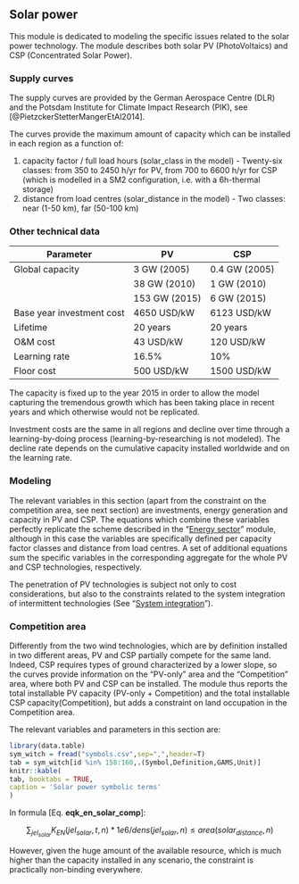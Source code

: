 ## Solar power

This module is dedicated to modeling the specific issues related to the solar power technology. The module describes both solar PV (PhotoVoltaics) and CSP (Concentrated Solar Power).

### Supply curves

The supply curves are provided by the German Aerospace Centre (DLR) and the Potsdam Institute for Climate Impact Research (PIK), see [@PietzckerStetterMangerEtAl2014].

The curves provide the maximum amount of capacity which can be installed in each region as a function of:

 1.  capacity factor / full load hours (solar_class in the model) - Twenty-six classes: from 350 to 2450 h/yr for PV, from 700 to 6600 h/yr for CSP (which is modelled in a SM2 configuration, i.e. with a 6h-thermal storage)
 2.  distance from load centres (solar_distance in the model) - Two classes: near (1-50 km), far (50-100 km)


### Other technical data


 | Parameter                 | PV            | CSP           | 
 | ---------                 | --            | ---           | 
 | Global capacity           | 3 GW (2005)   | 0.4 GW (2005) | 
 |                           | 38 GW (2010)  | 1 GW (2010)   | 
 |                           | 153 GW (2015) | 6 GW (2015)   | 
 | Base year investment cost | 4650 USD/kW   | 6123 USD/kW   | 
 | Lifetime                  | 20 years      | 20 years      | 
 | O&M cost                  | 43 USD/kW     | 120 USD/kW    | 
 | Learning rate             | 16.5%         | 10%           | 
 | Floor cost                | 500 USD/kW    | 1500 USD/kW   | 

The capacity is fixed up to the year 2015 in order to allow the model capturing the tremendous growth which has been taking place in recent years and which otherwise would not be replicated.

Investment costs are the same in all regions and decline over time through a learning-by-doing process (learning-by-researching is not modeled). The decline rate depends on the cumulative capacity installed worldwide and on the learning rate.


### Modeling

The relevant variables in this section (apart from the constraint on the competition area, see next section) are investments, energy generation and capacity in PV and CSP. The equations which combine these variables perfectly replicate the scheme described in the "[Energy sector](mod_energy)" module, although in this case the variables are specifically defined per capacity factor classes and distance from load centres. A set of additional equations sum the specific variables in the corresponding aggregate for the whole PV and CSP technologies, respectively.

The penetration of PV technologies is subject not only to cost considerations, but also to the constraints related to the system integration of intermittent technologies (See "[System integration](mod_systint)").

### Competition area

Differently from the two wind technologies, which are by definition installed in two different areas, PV and CSP partially compete for the same land. Indeed, CSP requires types of ground characterized by a lower slope, so the curves provide information on the "PV-only" area and the "Competition" area, where both PV and CSP can be installed. The module thus reports the total installable PV capacity (PV-only + Competition) and the total installable CSP capacity(Competition), but adds a constraint on land occupation in the Competition area.

The relevant variables and parameters in this section are:

```r
library(data.table)
sym_witch = fread("symbols.csv",sep=",",header=T)
tab = sym_witch[id %in% 158:160,.(Symbol,Definition,GAMS,Unit)]
knitr::kable(
tab, booktabs = TRUE,
caption = 'Solar power symbolic terms'
)
```

In formula [Eq. **eqk_en_solar_comp**]: 

$$
	\sum_{jel_{solar}} K_{EN}(jel_{solar},t,n) * 1e6 / dens(jel_{solar},n) \le  area(solar_{distance},n)
$$

However, given the huge amount of the available resource, which is much higher than the capacity installed in any scenario, the constraint is practically non-binding everywhere.


